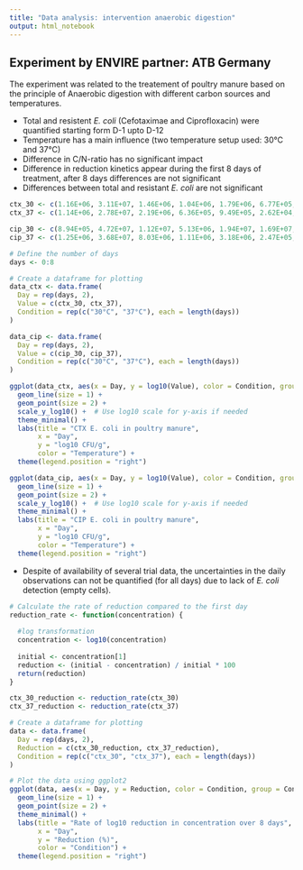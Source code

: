 ---
title: "Data analysis: intervention anaerobic digestion"
output: html_notebook
---

## Experiment by ENVIRE partner: ATB Germany

The experiment was related to the treatement of poultry manure based on the principle 
of Anaerobic digestion with different carbon sources and temperatures.

- Total and resistent *E. coli* (Cefotaximae and Ciprofloxacin) were quantified 
starting form D-1 upto D-12
- Temperature has a main influence (two temperature setup used: $30$°C and $37$°C)
- Difference in C/N-ratio has no significant impact
- Difference in reduction kinetics appear during the first 8 days of treatment, 
after 8 days differences are not significant
- Differences between total and resistant *E. coli* are not significant

```{r, include=FALSE}
ctx_30 <- c(1.16E+06, 3.11E+07, 1.46E+06, 1.04E+06, 1.79E+06, 6.77E+05, 2.85E+05, 1.66E+05, 8.85E+04)
ctx_37 <- c(1.14E+06, 2.78E+07, 2.19E+06, 6.36E+05, 9.49E+05, 2.62E+04, 5.00E+02, 5.00E+02, 5.00E+02)

cip_30 <- c(8.94E+05, 4.72E+07, 1.12E+07, 5.13E+06, 1.94E+07, 1.69E+07, 6.36E+05, 3.38E+05, 1.89E+05)
cip_37 <- c(1.25E+06, 3.68E+07, 8.03E+06, 1.11E+06, 3.18E+06, 2.47E+05, 5.00E+02, 5.00E+02, 5.00E+02)

# Define the number of days
days <- 0:8  

# Create a dataframe for plotting
data_ctx <- data.frame(
  Day = rep(days, 2),
  Value = c(ctx_30, ctx_37),
  Condition = rep(c("30°C", "37°C"), each = length(days))
)

data_cip <- data.frame(
  Day = rep(days, 2),
  Value = c(cip_30, cip_37),
  Condition = rep(c("30°C", "37°C"), each = length(days))
)
```
```{r, include=TRUE}
ggplot(data_ctx, aes(x = Day, y = log10(Value), color = Condition, group = Condition)) +
  geom_line(size = 1) +
  geom_point(size = 2) +
  scale_y_log10() +  # Use log10 scale for y-axis if needed
  theme_minimal() +
  labs(title = "CTX E. coli in poultry manure",
       x = "Day",
       y = "log10 CFU/g",
       color = "Temperature") +
  theme(legend.position = "right")
```
```{r, include=TRUE}
ggplot(data_cip, aes(x = Day, y = log10(Value), color = Condition, group = Condition)) +
  geom_line(size = 1) +
  geom_point(size = 2) +
  scale_y_log10() +  # Use log10 scale for y-axis if needed
  theme_minimal() +
  labs(title = "CIP E. coli in poultry manure",
       x = "Day",
       y = "log10 CFU/g",
       color = "Temperature") +
  theme(legend.position = "right")
```
- Despite of availability of several trial data, the uncertainties in the daily
observations can not be quantified (for all days) due to lack of *E. coli* 
detection (empty cells).

```{r, include=FALSE}
# Calculate the rate of reduction compared to the first day
reduction_rate <- function(concentration) {
  
  #log transformation
  concentration <- log10(concentration)
  
  initial <- concentration[1]
  reduction <- (initial - concentration) / initial * 100
  return(reduction)
}

ctx_30_reduction <- reduction_rate(ctx_30)
ctx_37_reduction <- reduction_rate(ctx_37)

# Create a dataframe for plotting
data <- data.frame(
  Day = rep(days, 2),
  Reduction = c(ctx_30_reduction, ctx_37_reduction),
  Condition = rep(c("ctx_30", "ctx_37"), each = length(days))
)
```
```{r, include=TRUE}
# Plot the data using ggplot2
ggplot(data, aes(x = Day, y = Reduction, color = Condition, group = Condition)) +
  geom_line(size = 1) +
  geom_point(size = 2) +
  theme_minimal() +
  labs(title = "Rate of log10 reduction in concentration over 8 days",
       x = "Day",
       y = "Reduction (%)",
       color = "Condition") +
  theme(legend.position = "right")
```



